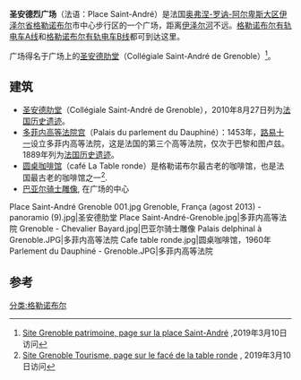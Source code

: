 '''圣安德烈广场'''（法语：Place Saint-André）是法国[[奥弗涅-罗讷-阿尔卑斯大区|奥弗涅-罗讷-阿尔卑斯大区]][[伊泽尔省|伊泽尔省]][[格勒诺布尔|格勒诺布尔]]市中心步行区的一个广场，距离[[伊泽尔河|伊泽尔河]]不远。[[格勒诺布尔有轨电车A线|格勒诺布尔有轨电车A线]]和[[格勒诺布尔有轨电车B线|格勒诺布尔有轨电车B线]]都可到达这里。

广场得名于广场上的[[圣安德肋堂_(格勒诺布尔)|圣安德肋堂]]（Collégiale Saint-André de Grenoble）<ref>[https://www.grenoble-patrimoine.fr/element/79/595-place-saint-andre.htm Site Grenoble patrimoine, page sur la place Saint-André] {{Wayback|url=https://www.grenoble-patrimoine.fr/element/79/595-place-saint-andre.htm |date=20200812095612 }},2019年3月10日访问</ref>。

== 建筑 ==
*[[圣安德肋堂_(格勒诺布尔)|圣安德肋堂]]（Collégiale Saint-André de Grenoble），2010年8月27日列为[[法国历史遗迹|法国历史遗迹]]。
*[[多菲内高等法院宫|多菲内高等法院宫]]（Palais du parlement du Dauphiné）：1453年，[[路易十一|路易十一]]设立多菲内高等法院，这是法国的第三个高等法院，仅次于巴黎和图卢兹。1889年列为[[法国历史遗迹|法国历史遗迹]]。
*[[圆桌咖啡馆|圆桌咖啡馆]]（café La Table ronde）是格勒诺布尔最古老的咖啡馆，也是法国最古老的咖啡馆之一<ref>[https://www.grenoble-tourisme.com/fr/catalogue/activite/cafe-de-la-table-ronde-132722/ Site Grenoble Tourisme, page sur le facé de la table ronde] {{Wayback|url=https://www.grenoble-tourisme.com/fr/catalogue/activite/cafe-de-la-table-ronde-132722/ |date=20200926192319 }}, 2019年3月10日访问</ref>.
*[[皮埃尔·泰拉伊|巴亚尔骑士]][[巴亚尔骑士雕像|雕像]], 在广场的中心

<gallery mode="packed" caption="圣安德烈广场">
Place Saint-André Grenoble 001.jpg
Grenoble, França (agost 2013) - panoramio (9).jpg|圣安德肋堂
Place Saint-André-Grenoble.jpg|多菲内高等法院
Grenoble - Chevalier Bayard.jpg|巴亚尔骑士雕像
Palais delphinal à Grenoble.JPG|多菲内高等法院
Cafe table ronde.jpg|圆桌咖啡馆，1960年
Parlement du Dauphiné - Grenoble.JPG|多菲内高等法院
</gallery>

== 参考 ==
{{Reflist}}
[[分类:格勒诺布尔|分类:格勒诺布尔]]